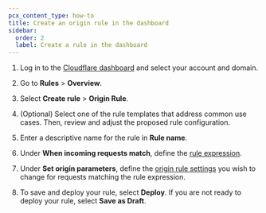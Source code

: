 ```yaml
---
pcx_content_type: how-to
title: Create an origin rule in the dashboard
sidebar:
  order: 2
  label: Create a rule in the dashboard
---
```



1. Log in to the [Cloudflare dashboard](https://dash.cloudflare.com) and select your account and domain.
2. Go to **Rules** > **Overview**.
3. Select **Create rule** > **Origin Rule**.
4. (Optional) Select one of the rule templates that address common use cases. Then, review and adjust the proposed rule configuration.
5. Enter a descriptive name for the rule in **Rule name**.
6. Under **When incoming requests match**, define the [rule expression](/ruleset-engine/rules-language/expressions/edit-expressions/).
7. Under **Set origin parameters**, define the [origin rule settings](/rules/origin-rules/features/) you wish to change for requests matching the rule expression.
8. To save and deploy your rule, select **Deploy**. If you are not ready to deploy your rule, select **Save as Draft**.

   <Render file="rules-creation-dash-dns-popup" />
